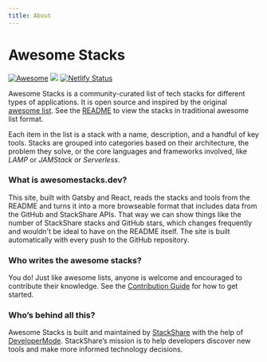 ```yaml
---
title: About
---
```



# Awesome Stacks

[![Awesome](https://cdn.rawgit.com/sindresorhus/awesome/d7305f38d29fed78fa85652e3a63e154dd8e8829/media/badge.svg)](https://github.com/sindresorhus/awesome)
<a title="StackShare" href={props.data.site.siteMetadata.techStack}><img src="https://img.shields.io/badge/tech-stack-0690fa.svg?style=flat" /></a>
[![Netlify Status](https://api.netlify.com/api/v1/badges/7fb9c28c-1e1e-41e0-a0c6-95a5770f4abf/deploy-status)](https://app.netlify.com/sites/awesomestacks/deploys)

Awesome Stacks is a community-curated list of tech stacks for different types of applications. It is open source and inspired by the original [awesome list](http://awesome.re/). See the <a href={props.data.site.siteMetadata.repository}>README</a> to view the stacks in traditional awesome list format.

Each item in the list is a stack with a name, description, and a handful of key tools. Stacks are grouped into categories based on their architecture, the problem they solve, or the core languages and frameworks involved, like *LAMP* or *JAMStack* or *Serverless*.

### What is awesomestacks.dev?

This site, built with Gatsby and React, reads the stacks and tools from the README and turns it into a more browseable format that includes data from the GitHub and StackShare APIs. That way we can show things like the number of StackShare stacks and GitHub stars, which changes frequently and wouldn't be ideal to have on the README itself. The site is built automatically with every push to the GitHub repository.

### Who writes the awesome stacks?

You do! Just like awesome lists, anyone is welcome and encouraged to contribute their knowledge. See the [Contribution Guide](/docs) for how to get started.

### Who’s behind all this?

Awesome Stacks is built and maintained by [StackShare](https://https://stackshare.io/) with the help of [DeveloperMode](https://developermode.com/). StackShare’s mission is to help developers discover new tools and make more informed technology decisions.
